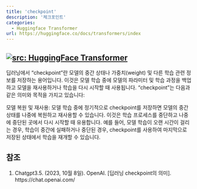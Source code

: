 ```yaml
---
title: 'checkpoint'
description: '체크포인트'
categories:
  - Huggingface Transformer
url: https://huggingface.co/docs/transformers/index
---
```

<a href="https://huggingface.co/docs/transformers/index" target="_blank"><img   loading="lazy" alt="src: HuggingFace Transformer" src="https://img.shields.io/badge/문서-Huggingface_Transformer-blue" ></a>
---

딥러닝에서 "checkpoint"란 모델의 중간 상태나 가중치(weight) 및 다른 학습 관련 정보를 저장하는 용어입니다. 이것은 모델 학습 중에 모델의 파라미터 및 학습 과정을 백업하고 모델을 재사용하거나 학습을 다시 시작할 때 사용됩니다. "checkpoint"는 다음과 같은 의미와 목적을 가지고 있습니다:

모델 복원 및 재사용: 모델 학습 중에 정기적으로 checkpoint를 저장하면 모델의 중간 상태를 나중에 복원하고 재사용할 수 있습니다. 이것은 학습 프로세스를 중단하고 나중에 중단된 곳에서 다시 시작할 때 유용합니다. 예를 들어, 모델 학습이 오랜 시간이 걸리는 경우, 학습이 중간에 실패하거나 중단된 경우, checkpoint를 사용하여 마지막으로 저장된 상태에서 학습을 재개할 수 있습니다.


## 참조

1. Chatgpt3.5. (2023, 10월 8일). OpenAI. [딥러닝 checkpoint의 의미]. https://chat.openai.com/


